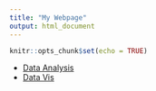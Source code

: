 ```yaml
---
title: "My Webpage"
output: html_document
---
```


```r
knitr::opts_chunk$set(echo = TRUE)
```

- [Data Analysis](data-tidying.html)
- [Data Vis](data-vis.html)